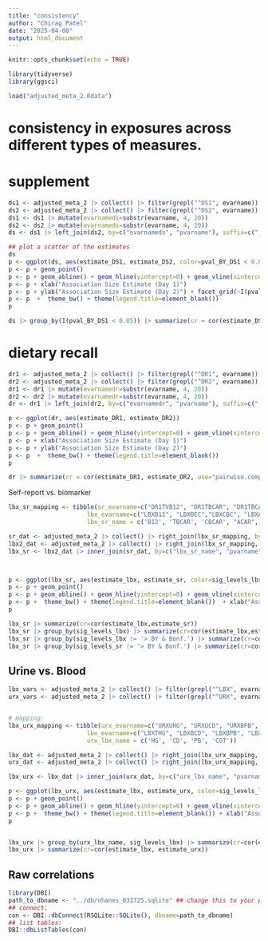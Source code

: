 ```yaml
---
title: "consistency"
author: "Chirag Patel"
date: "2025-04-08"
output: html_document
---
```


```r
knitr::opts_chunk$set(echo = TRUE)
```

```r
library(tidyverse)
library(ggsci)
```

```r
load("adjusted_meta_2.Rdata")
```

# consistency in exposures across different types of measures.



# supplement
```r
ds1 <- adjusted_meta_2 |> collect() |> filter(grepl("^DS1", evarname))
ds2 <- adjusted_meta_2 |> collect() |> filter(grepl("^DS2", evarname))
ds1 <- ds1 |> mutate(evarnameds=substr(evarname, 4, 20))
ds2 <- ds2 |> mutate(evarnameds=substr(evarname, 4, 20))
ds <- ds1 |> left_join(ds2, by=c("evarnameds", "pvarname"), suffix=c("_DS1", "_DS2"))
```



```r
## plot a scatter of the estimates
ds 
p <- ggplot(ds, aes(estimate_DS1, estimate_DS2, color=pval_BY_DS1 < 0.05))
p <- p + geom_point()
p <- p + geom_abline() + geom_hline(yintercept=0) + geom_vline(xintercept =0)
p <- p + xlab("Association Size Estimate (Day 1)")
p <- p + ylab("Association Size Estimate (Day 2)") + facet_grid(~I(pval_BY_DS1 < 0.05)) +scale_color_aaas()
p <- p  +  theme_bw() + theme(legend.title=element_blank()) 
p

ds |> group_by(I(pval_BY_DS1 < 0.05)) |> summarize(cr = cor(estimate_DS1, estimate_DS2, use="pairwise.complete.obs"))
```


# dietary recall
```r
dr1 <- adjusted_meta_2 |> collect() |> filter(grepl("^DR1", evarname))
dr2 <- adjusted_meta_2 |> collect() |> filter(grepl("^DR2", evarname))
dr1 <- dr1 |> mutate(evarnamedr=substr(evarname, 4, 20))
dr2 <- dr2 |> mutate(evarnamedr=substr(evarname, 4, 20))
dr <- dr1 |> left_join(dr2, by=c("evarnamedr", "pvarname"), suffix=c("_DR1", "_DR2"))

p <- ggplot(dr, aes(estimate_DR1, estimate_DR2))
p <- p + geom_point()
p <- p + geom_abline() + geom_hline(yintercept=0) + geom_vline(xintercept =0)
p <- p + xlab("Association Size Estimate (Day 1)")
p <- p + ylab("Association Size Estimate (Day 2)")
p <- p  +  theme_bw() + theme(legend.title=element_blank()) 
p

dr |> summarize(cr = cor(estimate_DR1, estimate_DR2, use="pairwise.complete.obs"))
```

Self-report vs. biomarker

```r
lbx_sr_mapping <- tibble(sr_evarname=c("DR1TVB12", "DR1TBCAR", "DR1TBCAR", "DR1TACAR", "DR1TCRYP", "DR1TRET", "DR1TVD"), 
                      lbx_evarname=c("LBXB12", "LBXBEC","LBXCBC", "LBXALC", "LBXCRY", "LBXVIA", "LBXVIDMS"),
                      lbx_sr_name = c('B12', 'TBCAR', 'CBCAR', "ACAR", "CRYP", "RET", "VD")) 

sr_dat <- adjusted_meta_2 |> collect() |> right_join(lbx_sr_mapping, by=c("evarname"="sr_evarname"))
lbx2_dat <- adjusted_meta_2 |> collect() |> right_join(lbx_sr_mapping, by=c("evarname"="lbx_evarname"))
lbx_sr <- lbx2_dat |> inner_join(sr_dat, by=c("lbx_sr_name", "pvarname"), suffix=c("_lbx", "_sr"))



p <- ggplot(lbx_sr, aes(estimate_lbx, estimate_sr, color=sig_levels_lbx))
p <- p + geom_point() 
p <- p + geom_abline() + geom_hline(yintercept=0) + geom_vline(xintercept =0) + facet_grid(lbx_sr_name~sig_levels_lbx) +scale_color_aaas()
p <- p +  theme_bw() + theme(legend.title=element_blank())  + xlab("Association Size Estimate of Blood Biomarker") + ylab("Association Size Estimate of Self-Report Exposure")
p

lbx_sr |> summarize(cr=cor(estimate_lbx,estimate_sr))
lbx_sr |> group_by(sig_levels_lbx) |> summarize(cr=cor(estimate_lbx,estimate_sr))
lbx_sr |> group_by(sig_levels_lbx != '> BY & Bonf.') |> summarize(cr=cor(estimate_lbx,estimate_sr))
lbx_sr |> group_by(sig_levels_sr != '> BY & Bonf.') |> summarize(cr=cor(estimate_lbx,estimate_sr))
```


## Urine vs. Blood

```r

lbx_vars <- adjusted_meta_2 |> collect() |> filter(grepl("^LBX", evarname)) |> select(evarname, evardesc) |> unique()
urx_vars <- adjusted_meta_2 |> collect() |> filter(grepl("^URX", evarname)) |> select(evarname, evardesc) |> unique()


# mapping:
lbx_urx_mapping <- tibble(urx_evarname=c("URXUHG", "URXUCD", "URXBPB", "URXCOTT"), 
                      lbx_evarname=c("LBXTHG", "LBXBCD", "LBXBPB", "LBXCOT"), 
                      urx_lbx_name = c('HG', 'CD', 'PB', 'COT'))

lbx_dat <- adjusted_meta_2 |> collect() |> right_join(lbx_urx_mapping, by=c("evarname"="lbx_evarname"))
urx_dat <- adjusted_meta_2 |> collect() |> right_join(lbx_urx_mapping, by=c("evarname"="urx_evarname"))

lbx_urx <- lbx_dat |> inner_join(urx_dat, by=c("urx_lbx_name", "pvarname"), suffix=c("_lbx", "_urx"))

p <- ggplot(lbx_urx, aes(estimate_lbx, estimate_urx, color=sig_levels_lbx))
p <- p + geom_point() 
p <- p + geom_abline() + geom_hline(yintercept=0) + geom_vline(xintercept =0) + facet_grid(urx_lbx_name~sig_levels_lbx) +scale_color_aaas()
p <- p +  theme_bw() + theme(legend.title=element_blank()) + xlab("Association Size Estimate of Blood Biomarker") + ylab("Association Size Estimate of Urinary Biomarker")
p


lbx_urx |> group_by(urx_lbx_name, sig_levels_lbx) |> summarize(cr=cor(estimate_lbx, estimate_urx))
lbx_urx |> summarize(cr=cor(estimate_lbx, estimate_urx))
```

## Raw correlations

```r
library(DBI)
path_to_dbname <- "../db/nhanes_031725.sqlite" ## change this to your path
## connect:
con <- DBI::dbConnect(RSQLite::SQLite(), dbname=path_to_dbname) 
## list tables:
DBI::dbListTables(con)


```

